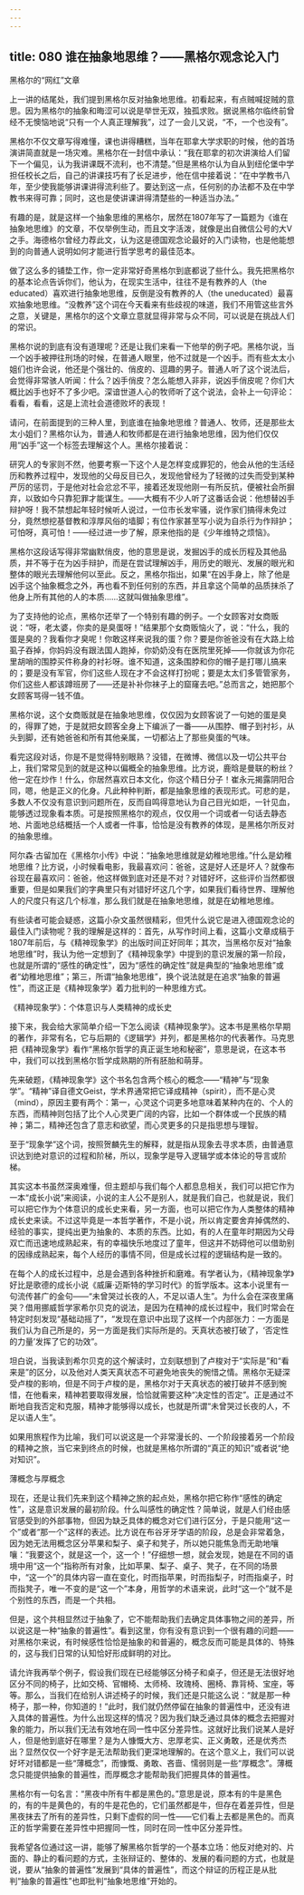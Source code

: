 ```yaml
---
---
---
```

title: 080 谁在抽象地思维？——黑格尔观念论入门
---







黑格尔的“网红”文章

上一讲的结尾处，我们提到黑格尔反对抽象地思维。初看起来，有点贼喊捉贼的意思。因为黑格尔的抽象和晦涩可以说是举世无双，独孤求败。据说黑格尔临终前曾经不无懊恼地说“只有一个人真正理解我”，过了一会儿又说，“不，一个也没有”。

黑格尔不仅文章写得难懂，课也讲得糟糕，当年在耶拿大学求职的时候，他的首场演讲简直就是一场灾难。黑格尔在一封信中承认：“我在耶拿的初次讲演给人们留下一个偏见，认为我讲课既不流利，也不清楚。”但是黑格尔认为自从到纽伦堡中学担任校长之后，自己的讲课技巧有了长足进步，他在信中接着说：“在中学教书八年，至少使我能够讲课讲得流利些了。要达到这一点，任何别的办法都不及在中学教书来得可靠；同时，这也是使讲课讲得清楚些的一种适当办法。”

有趣的是，就是这样一个抽象思维的黑格尔，居然在1807年写了一篇题为《谁在抽象地思维》的文章，不仅举例生动，而且文字活泼，就像是出自微信公号的大V之手。海德格尔曾经力荐此文，认为这是德国观念论最好的入门读物，也是他能想到的向普通人说明如何才能进行哲学思考的最佳范本。

做了这么多的铺垫工作，你一定非常好奇黑格尔到底都说了些什么。我先把黑格尔的基本论点告诉你们，他认为，在现实生活中，往往不是有教养的人（the educated）喜欢进行抽象地思维，反倒是没有教养的人（the uneducated）最喜欢抽象地思维。“没教养”这个词在今天看来有些歧视的味道，我们不用管这些言外之意，关键是，黑格尔的这个文章立意就显得非常与众不同，可以说是在挑战人们的常识。

黑格尔说的到底有没有道理呢？还是让我们来看一下他举的例子吧。黑格尔说，当一个凶手被押往刑场的时候，在普通人眼里，他不过就是一个凶手。而有些太太小姐们也许会说，他还是个强壮的、俏皮的、逗趣的男子。普通人听了这个说法后，会觉得非常骇人听闻：什么？凶手俏皮？怎么能想入非非，说凶手俏皮呢？你们大概比凶手也好不了多少吧。深谙世道人心的牧师听了这个说法，会补上一句评论：看看，看看，这是上流社会道德败坏的表现！

请问，在前面提到的三种人里，到底谁在抽象地思维？普通人、牧师，还是那些太太小姐们？黑格尔认为，普通人和牧师都是在进行抽象地思维，因为他们仅仅用“凶手”这一个标签去理解这个人。黑格尔接着说：

研究人的专家则不然，他要考察一下这个人是怎样变成罪犯的，他会从他的生活经历和教养过程中，发现他的父母反目已久，发现他曾经为了轻微的过失而受到某种严厉的惩罚，于是他对社会忿忿不平，接着还发现他刚一有所反抗，便被社会所摒弃，以致如今只靠犯罪才能谋生。——大概有不少人听了这番话会说：他想替凶手辩护呀！我不禁想起年轻时候听人说过，一位市长发牢骚，说作家们搞得未免过分，竟然想挖基督教和淳厚风俗的墙脚；有位作家甚至写小说为自杀行为作辩护；可怕呀，真可怕！——经过进一步了解，原来他指的是《少年维特之烦恼》。

黑格尔这段话写得非常幽默俏皮，他的意思是说，发掘凶手的成长历程及其他品质，并不等于在为凶手辩护，而是在尝试理解凶手，用历史的眼光、发展的眼光和整体的眼光去理解他何以至此。反之，黑格尔指出，如果“在凶手身上，除了他是凶手这个抽象概念之外，再也看不到任何别的东西，并且拿这个简单的品质抹杀了他身上所有其他的人的本质……这就叫做抽象思维”。

为了支持他的论点，黑格尔还举了一个特别有趣的例子。一个女顾客对女商贩说：“呀，老太婆，你卖的是臭蛋呀！”结果那个女商贩恼火了，说：“什么，我的蛋是臭的？我看你才臭呢！你敢这样来说我的蛋？你？要是你爸爸没有在大路上给虱子吞掉，你妈妈没有跟法国人跑掉，你奶奶没有在医院里死掉——你就该为你花里胡哨的围脖买件称身的衬衫呀。谁不知道，这条围脖和你的帽子是打哪儿搞来的；要是没有军官，你们这些人现在才不会这样打扮呢；要是太太们多管管家务，你们这些人都该蹲班房了——还是补补你袜子上的窟窿去吧。”总而言之，她把那个女顾客骂得一钱不值。

黑格尔说，这个女商贩就是在抽象地思维，仅仅因为女顾客说了一句她的蛋是臭的，得罪了她，于是就把女顾客全身上下编派了一番——从围脖、帽子到衬衫，从头到脚，还有她爸爸和所有其他亲属，一切都沾上了那些臭蛋的气味。

看完这段对话，你是不是觉得特别眼熟？没错，在微博、微信以及一切公共平台上，我们常常见到的就是这种以偏概全的抽象思维。比方说，鹿晗是曼联的粉丝？他一定在炒作！什么，你居然喜欢日本文化，你这个精日分子！崔永元揭露阴阳合同，嗯，他是正义的化身。凡此种种判断，都是抽象思维的表现形式。可悲的是，多数人不仅没有意识到问题所在，反而自鸣得意地认为自己目光如炬，一针见血，能够透过现象看本质。可是按照黑格尔的观点，仅仅用一个词或者一句话去静态地、片面地总结概括一个人或者一件事，恰恰是没有教养的体现，是黑格尔所反对的抽象思维。

阿尔森·古留加在《黑格尔小传》中说：“抽象地思维就是幼稚地思维。”什么是幼稚地思维？比方说，小时候看电影，我最喜欢问：爸爸，这是好人还是坏人？就像布谷现在最喜欢问：爸爸，他这样做到底对还是不对？对错好坏，这些评价当然都很重要，但是如果我们的字典里只有对错好坏这几个字，如果我们看待世界、理解他人的尺度只有这几个标准，那么我们就是在抽象地思维，就是在幼稚地思维。

有些读者可能会疑惑，这篇小杂文虽然很精彩，但凭什么说它是进入德国观念论的最佳入门读物呢？我的理解是这样的：首先，从写作时间上看，这篇小文章成稿于1807年前后，与《精神现象学》的出版时间正好同年；其次，当黑格尔反对“抽象地思维”时，我认为他一定想到了《精神现象学》中提到的意识发展的第一阶段，也就是所谓的“感性的确定性”，因为“感性的确定性”就是典型的“抽象地思维”或者“幼稚地思维”；第三，所谓“抽象地思维”，换个说法就是在追求“抽象的普遍性”，而这正是《精神现象学》着力批判的一种思维方式。


《精神现象学》：个体意识与人类精神的成长史

接下来，我会给大家简单介绍一下怎么阅读《精神现象学》。这本书是黑格尔早期的著作，非常有名，它与后期的《逻辑学》并列，都是黑格尔的代表著作。马克思把《精神现象学》看作“黑格尔哲学的真正诞生地和秘密”，意思是说，在这本书中，我们可以找到黑格尔哲学成熟期的所有胚胎和萌芽。

先来破题，《精神现象学》这个书名包含两个核心的概念——“精神”与“现象学”。“精神”译自德文Geist，学术界通常把它译成精神（spirit），而不是心灵（mind），原因主要有两个：第一，心灵这个词更多地意味着某种内在的、个人的东西，而精神则包括了比个人心灵更广阔的内容，比如一个群体或一个民族的精神；第二，精神还包含了意志和欲望，而心灵更多的只是指思想与理智。

至于“现象学”这个词，按照贺麟先生的解释，就是指从现象去寻求本质，由普通意识达到绝对意识的过程和阶梯，所以，现象学是导入逻辑学或本体论的导言或阶梯。

其实这本书虽然深奥难懂，但主题却与我们每个人都息息相关，我们可以把它作为一本“成长小说”来阅读，小说的主人公不是别人，就是我们自己，也就是说，我们可以把它作为个体意识的成长史来看，另一方面，也可以把它作为人类整体的精神成长史来读。不过这毕竟是一本哲学著作，不是小说，所以肯定要舍弃掉偶然的、经验的事实，提纯出更为抽象的、本质的东西。比如，有的人在童年时期因为父母双亡而迅速地成熟起来，有的幸福快乐地度过了童年，但这并不妨碍他可以借助别的因缘成熟起来，每个人经历的事情不同，但是成长过程的逻辑结构是一致的。

在每个人的成长过程中，总是会遇到各种挫折和磨难。有学者认为，《精神现象学》好比是歌德的成长小说《威廉·迈斯特的学习时代》的哲学版本。这本小说里有一句流传甚广的金句——“未曾哭过长夜的人，不足以语人生”。为什么会在深夜里痛哭？借用挪威哲学家希尔贝克的说法，是因为在精神的成长过程中，我们时常会在特定时刻发现“基础动摇了”，“发现在意识中出现了这样一个内部张力：一方面是我们认为自己所是的，另一方面是我们实际所是的。天真状态被打破了，‘否定性的力量’发挥了它的功效”。

坦白说，当我读到希尔贝克的这个解读时，立刻联想到了卢梭对于“实际是”和“看来是”的区分，以及他对人类天真状态不可避免地丧失的惋惜之情。黑格尔无疑深受卢梭的影响，但是不同于卢梭的是，黑格尔对于天真状态的被打破并不感到惋惜，在他看来，精神若要取得发展，恰恰就需要这种“决定性的否定”。正是通过不断地自我否定和克服，精神才能够得以成长，也就是所谓“未曾哭过长夜的人，不足以语人生”。

如果用旅程作为比喻，我们可以说这是一个非常漫长的、一个阶段接着另一个阶段的精神之旅，当它来到终点的时候，也就是黑格尔所谓的“真正的知识”或者说“绝对知识”。


薄概念与厚概念

现在，还是让我们先来到这个精神之旅的起点处，黑格尔把它称作“感性的确定性”，这是意识发展的最初阶段。什么叫感性的确定性？简单说，就是人们经由感官感受到的外部事物，但因为缺乏具体的概念对它们进行区分，于是只能用“这一个”或者“那一个”这样的表述。比方说在布谷牙牙学语的阶段，总是会非常着急，因为她无法用概念区分苹果和梨子、桌子和凳子，所以她只能焦急而无助地嚷嚷：“我要这个，就是这一个，这一个！”仔细想一想，就会发现，她是在不同的语境中用“这一个”指称所有对象，比如苹果、梨子、桌子、凳子，在不同的场景中，“这一个”的具体内容一直在变化，时而指苹果，时而指梨子，时而指桌子，时而指凳子，唯一不变的是“这一个”本身，用哲学的术语来说，此时“这一个”就不是个别性的东西，而是一个共相。

但是，这个共相显然过于抽象了，它不能帮助我们去确定具体事物之间的差异，所以说这是一种“抽象的普遍性”。看到这里，你有没有意识到一个很有趣的问题——对黑格尔来说，有时候感性恰恰是抽象的和普遍的，概念反而可能是具体的、特殊的，这与我们日常的认知恰好形成鲜明的对比。

请允许我再举个例子，假设我们现在已经能够区分椅子和桌子，但还是无法很好地区分不同的椅子，比如交椅、官帽椅、太师椅、玫瑰椅、圈椅、靠背椅、宝座，等等。那么，当我们在给别人讲述椅子的时候，我们还是只能这么说：“就是那一种椅子，那一种，你知道的！”此时，我们就仍然停留在抽象的普遍性中，还没有进入具体的普遍性。为什么出现这样的情况？因为我们缺乏通过具体的概念去把握对象的能力，所以我们无法有效地在同一性中区分差异性。这就好比我们说某人是好人，但是他到底好在哪里？是为人慷慨大方、忠厚老实、正义勇敢，还是优秀杰出？显然仅仅一个好字是无法帮助我们更深地理解的。在这个意义上，我们可以说好坏对错都是一些“薄概念”，而慷慨、勇敢、吝啬、懦弱则是一些“厚概念”。薄概念只能提供抽象的普遍性，而厚概念才能帮助我们把握具体的普遍性。

黑格尔有一句名言：“黑夜中所有牛都是黑色的。”意思是说，原本有的牛是黑色的，有的牛是黄色的，有的牛是花色的，它们虽然都是牛，但存在着差异性，但是黑夜抹去了所有的差异性，只剩下虚假的同一性——它们看上去都是黑色的。而真正的哲学需要在差异性中把握同一性，同时在同一性中区分差异性。

我希望各位通过这一讲，能够了解黑格尔哲学的一个基本立场：他反对绝对的、片面的、静止的看问题的方式，主张辩证的、整体的、发展的看问题的方式，也就是说，要从“抽象的普遍性”发展到“具体的普遍性”，而这个辩证的历程正是从批判“抽象的普遍性”也即批判“抽象地思维”开始的。